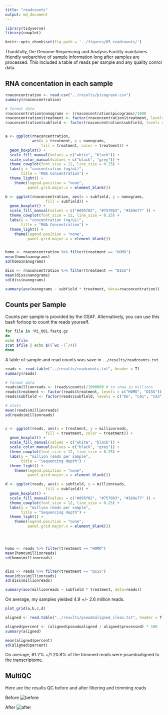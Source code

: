 ```yaml
---
title: "readcounts"
output: md_document
---
```


```r
library(tidyverse)
library(cowplot)

knitr::opts_chunk$set(fig.path = '../figures/05_readcounts/')
```

Thankfully, the Genome Sequencing and Analysis Facility maintaines friendly webarchive of sample information long after samples are processed. This included a table of reads per sample and any quality conrol data. 

## RNA concentation in each sample

```r
rnaconcentration <- read.csv("../results/picogreen.csv")
summary(rnaconcentration)

# format data
rnaconcentration$nanograms <- (rnaconcentration$picograms)/1000 
rnaconcentration$treatment <- factor(rnaconcentration$treatment, levels = c("HOMO", "DISS"))
rnaconcentration$subfield <- factor(rnaconcentration$subfield, levels = c("DG", "CA1", "CA3"))


a <- ggplot(rnaconcentration, 
            aes(x = treatment, y = nanograms, 
                fill = treatment, color = treatment)) + 
  geom_boxplot() +
  scale_fill_manual(values = c("white", "black")) +
  scale_color_manual(values = c("black", "grey")) +
  theme_cowplot(font_size = 12, line_size = 0.25) +
  labs(y = "concentration (ng/uL)",
       title = "RNA Concentration") +
  theme_light() +
    theme(legend.position = "none",
          panel.grid.major.x = element_blank()) 

b <- ggplot(rnaconcentration, aes(x = subfield, y = nanograms, 
                  fill = subfield)) + 
  geom_boxplot() +
  scale_fill_manual(values = c("#d95f02", "#7570b3", "#1b9e77" )) +
  theme_cowplot(font_size = 12, line_size = 0.25) +
  labs(y = "concentration (ng/uL)",
       title = "RNA Concentration") +
  theme_light() +
    theme(legend.position = "none",
          panel.grid.major.x = element_blank())


homo <- rnaconcentration %>% filter(treatment == "HOMO") 
mean(homo$nanograms)
sd(homo$nanograms)

diss <- rnaconcentration %>% filter(treatment == "DISS") 
mean(diss$nanograms)
sd(diss$nanograms)

summary(aov(nanograms ~ subfield * treatment, data=rnaconcentration))

```

## Counts per Sample

Counts per sample is provided by the GSAF. Alternatively, you can use this bash forloop to count the reads yourself. 

~~~{.bash}
for file in *R1_001.fastq.gz
do
echo $file
zcat $file | echo $((`wc -l`/4)) 
done 
~~~

A table of sample and read counts was save in `../results/readcounts.txt`.

```r
reads <- read.table("../results/readcounts.txt", header = T)
summary(reads)

# format data
reads$millionreads <- (reads$counts)/1000000 # to show in millions
reads$treatment <- factor(reads$treatment, levels = c("HOMO", "DISS"))
reads$subfield <- factor(reads$subfield, levels = c("DG", "CA1", "CA3"))

# stats
mean(reads$millionreads) 
sd(reads$millionreads)


c <- ggplot(reads, aes(x = treatment, y = millionreads, 
                  fill = treatment, color = treatment)) + 
  geom_boxplot() +
  scale_fill_manual(values = c("white", "black")) +
  scale_color_manual(values = c("black", "grey")) +
  theme_cowplot(font_size = 12, line_size = 0.25) +
  labs(y = "million reads per sample",
       title = "Sequencing depth") +
  theme_light() +
    theme(legend.position = "none",
          panel.grid.major.x = element_blank()) 

d <- ggplot(reads, aes(x = subfield, y = millionreads, 
                  fill = subfield)) + 
  geom_boxplot() +
  scale_fill_manual(values = c("#d95f02", "#7570b3", "#1b9e77" )) +
  theme_cowplot(font_size = 12, line_size = 0.25) +
  labs(y = "million reads per sample",
       title = "Sequencing depth") +
  theme_light() +
    theme(legend.position = "none",
          panel.grid.major.x = element_blank())




homo <- reads %>% filter(treatment == "HOMO") 
mean(homo$millionreads)
sd(homo$millionreads)


diss <- reads %>% filter(treatment == "DISS") 
mean(diss$millionreads)
sd(diss$millionreads)

summary(aov(millionreads ~ subfield * treatment, data=reads))

```

On average, my samples yielded 4.9 +/- 2.6 million reads.




```r
plot_grid(a,b,c,d)
```



```r
aligned <- read.table("../results/pseudoaligned_clean.txt", header = T)

aligned$percent <- (aligned$pseudoaligned / aligned$processed) * 100
summary(aligned)

mean(aligned$percent)
sd(aligned$percent)
```

On average, 61.2% +/1 20.8% of the trimmed reads were psuedoaligned to the transcriptome.

## MultiQC

Here are the results QC before and after filtering and trimming reads

Before
![before](../figures/05_readcounts/before.png)

After
![after](../figures/05_readcounts/after.png)

